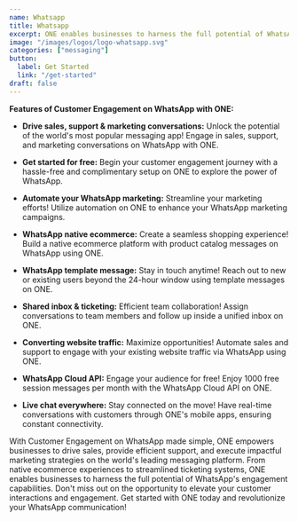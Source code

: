 ```yaml
---
name: Whatsapp
title: Whatsapp
excerpt: ONE enables businesses to harness the full potential of WhatsApp's engagement capabilities.
image: "/images/logos/logo-whatsapp.svg"
categories: ["messaging"]
button:
  label: Get Started
  link: "/get-started"
draft: false
---
```


**Features of Customer Engagement on WhatsApp with ONE:**

- **Drive sales, support & marketing conversations:** Unlock the potential of the world's most popular messaging app! Engage in sales, support, and marketing conversations on WhatsApp with ONE.

- **Get started for free:** Begin your customer engagement journey with a hassle-free and complimentary setup on ONE to explore the power of WhatsApp.

- **Automate your WhatsApp marketing:** Streamline your marketing efforts! Utilize automation on ONE to enhance your WhatsApp marketing campaigns.

- **WhatsApp native ecommerce:** Create a seamless shopping experience! Build a native ecommerce platform with product catalog messages on WhatsApp using ONE.

- **WhatsApp template message:** Stay in touch anytime! Reach out to new or existing users beyond the 24-hour window using template messages on ONE.

- **Shared inbox & ticketing:** Efficient team collaboration! Assign conversations to team members and follow up inside a unified inbox on ONE.

- **Converting website traffic:** Maximize opportunities! Automate sales and support to engage with your existing website traffic via WhatsApp using ONE.

- **WhatsApp Cloud API:** Engage your audience for free! Enjoy 1000 free session messages per month with the WhatsApp Cloud API on ONE.

- **Live chat everywhere:** Stay connected on the move! Have real-time conversations with customers through ONE's mobile apps, ensuring constant connectivity.

With Customer Engagement on WhatsApp made simple, ONE empowers businesses to drive sales, provide efficient support, and execute impactful marketing strategies on the world's leading messaging platform. From native ecommerce experiences to streamlined ticketing systems, ONE enables businesses to harness the full potential of WhatsApp's engagement capabilities. Don't miss out on the opportunity to elevate your customer interactions and engagement. Get started with ONE today and revolutionize your WhatsApp communication!